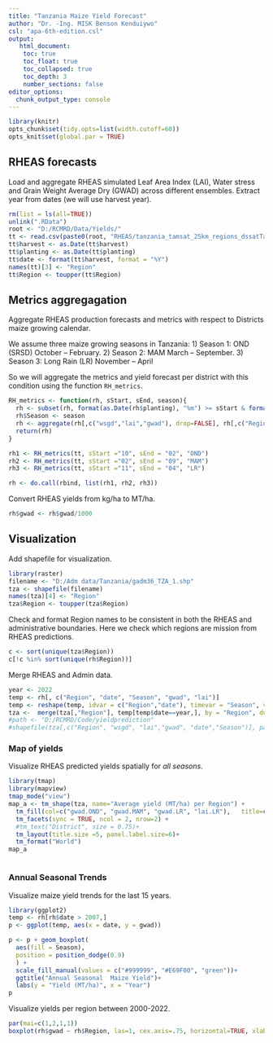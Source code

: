 ```yaml
---
title: "Tanzania Maize Yield Forecast"
author: "Dr. -Ing. MISK Benson Kenduiywo"
csl: "apa-6th-edition.csl"
output: 
   html_document:
    toc: true
    toc_float: true
    toc_collapsed: true
    toc_depth: 3
    number_sections: false
editor_options: 
  chunk_output_type: console
---
```


```r
library(knitr)
opts_chunk$set(tidy.opts=list(width.cutoff=60))
opts_knit$set(global.par = TRUE)
```

## RHEAS forecasts

Load and aggregate RHEAS simulated Leaf Area Index (LAI), Water stress and Grain Weight Average Dry (GWAD) across different ensembles. Extract year from dates (we will use harvest year).

```r
rm(list = ls(all=TRUE))
unlink(".RData")
root <- "D:/RCMRD/Data/Yields/"
tt <- read.csv(paste0(root, "RHEAS/tanzania_tamsat_25km_regions_dssatTable_2000_2022_100kg.csv"), stringsAsFactors =  FALSE)
tt$harvest <- as.Date(tt$harvest)
tt$planting <- as.Date(tt$planting)
tt$date <- format(tt$harvest, format = "%Y")
names(tt)[3] <- "Region"
tt$Region <- toupper(tt$Region)
```


## Metrics aggregagation

Aggregate RHEAS production forecasts and metrics with respect to Districts maize growing calendar. 

We assume three maize growing seasons in Tanzania:
1) Season 1: OND (SRSD) October -- February.
2) Season 2: MAM March -- September. 
3) Season 3: Long Rain (LR) November -- April 

So we will aggregate the metrics and yield forecast per district with this condition using the function `RH_metrics`.

```r
RH_metrics <- function(rh, sStart, sEnd, season){
  rh <- subset(rh, format(as.Date(rh$planting), "%m") >= sStart & format(as.Date(rh$harvest), "%m") <= sEnd)
  rh$Season <- season
  rh <- aggregate(rh[,c("wsgd","lai","gwad"), drop=FALSE], rh[,c("Region","date", "Season"), drop=FALSE], mean, na.rm=T)
  return(rh)
}

rh1 <- RH_metrics(tt, sStart ="10", sEnd = "02", "OND")
rh2 <- RH_metrics(tt, sStart ="02", sEnd = "09", "MAM")
rh3 <- RH_metrics(tt, sStart ="11", sEnd = "04", "LR")

rh <- do.call(rbind, list(rh1, rh2, rh3))

```

Convert RHEAS yields from kg/ha to MT/ha.

```r
rh$gwad <- rh$gwad/1000
```


## Visualization

Add shapefile for visualization.

```r
library(raster)
filename <- "D:/Adm data/Tanzania/gadm36_TZA_1.shp"
tza <- shapefile(filename)
names(tza)[4] <- "Region"
tza$Region <- toupper(tza$Region)
```


Check and format Region names to be consistent in both the RHEAS and administrative boundaries. Here we check which regions are mission from RHEAS predictions.

```r
c <- sort(unique(tza$Region))
c[!c %in% sort(unique(rh$Region))]
```

 Merge RHEAS and Admin data.
 
```r
year <- 2022
temp <- rh[, c("Region", "date", "Season", "gwad", "lai")]
temp <- reshape(temp, idvar = c("Region","date"), timevar = "Season", v.names  = c("gwad", "lai"),direction = "wide")
tza <-  merge(tza[,"Region"], temp[temp$date==year,], by = "Region", duplicateGeoms=TRUE)
#path <- "D:/RCMRD/Code/yieldprediction"
#shapefile(tza[,c("Region", "wsgd", "lai","gwad", "date","Season")], paste0(path,"/tanzania/tanzania_Maize_Forecasts.shp"),overwrite=T)

```


### Map of yields

Visualize RHEAS predicted yields spatially for *all seasons*. 

```r
library(tmap)
library(mapview)
tmap_mode("view")
map_a <- tm_shape(tza, name="Average yield (MT/ha) per Region") +
  tm_fill(col=c("gwad.OND", "gwad.MAM", "gwad.LR", "lai.LR"),   title=c("OND Yield (MT/ha)", "MAM Yield (MT/ha)", "LR Yield (MT/ha)", "LR LAI"), breaks = seq(0.5,4,0.5)) +
  tm_facets(sync = TRUE, ncol = 2, nrow=2) +
  #tm_text("District", size = 0.75)+
  tm_layout(title.size =5, panel.label.size=6)+
  tm_format("World")
map_a



```


### Annual Seasonal Trends

Visualize maize yield trends for the last 15 years.
 
```r
library(ggplot2)
temp <- rh[rh$date > 2007,]
p <- ggplot(temp, aes(x = date, y = gwad))

p <- p + geom_boxplot(
  aes(fill = Season),
  position = position_dodge(0.9) 
  ) +
  scale_fill_manual(values = c("#999999", "#E69F00", "green"))+
  ggtitle("Annual Seasonal  Maize Yield")+
  labs(y = "Yield (MT/ha)", x = "Year")
p

```
 
 
 Visualize yields per region between 2000-2022.
 
```r
par(mai=c(1,2,1,1))
boxplot(rh$gwad ~ rh$Region, las=1, cex.axis=.75, horizontal=TRUE, xlab="Yield (MT/ha)", ylab="", cex=.5, col=rainbow(length(unique(rh$Region))))
```
 
 